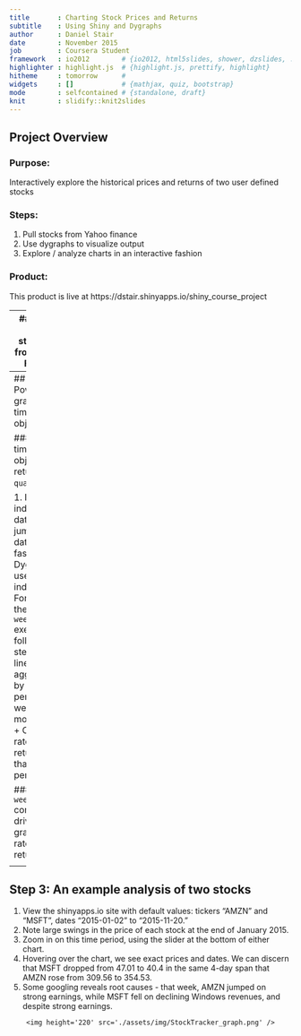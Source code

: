 ```yaml
---
title       : Charting Stock Prices and Returns
subtitle    : Using Shiny and Dygraphs
author      : Daniel Stair
date        : November 2015
job         : Coursera Student
framework   : io2012        # {io2012, html5slides, shower, dzslides, ...}
highlighter : highlight.js  # {highlight.js, prettify, highlight}
hitheme     : tomorrow      # 
widgets     : []            # {mathjax, quiz, bootstrap}
mode        : selfcontained # {standalone, draft}
knit        : slidify::knit2slides
---
```

## Project Overview

### Purpose:
Interactively explore the historical prices and returns of two user defined stocks

### Steps:
1. Pull stocks from Yahoo finance
2. Use dygraphs to visualize output
3. Explore / analyze charts in an interactive fashion

### Product:
This product is live at https://dstair.shinyapps.io/shiny_course_project

---
## Step 1: Pulling stock data from Yahoo! Finance

The library <code> quantmod </code> is used to pull stock data from Yahoo! Finance. A basic pull is as follows:

```r
library(quantmod)
getSymbols(c('MSFT'),src='yahoo')
```

</br>
The above pull returns the following time series (xts) object (the below data is pulled when this document is slidified):

```r
head(MSFT[1:5,1:4])
```

---
## Step 2: Powerful graphing of time series objects

##### The time series object returned by <code>quantmod</code> :

1. It's indexed by date, so jumping to a date range is fast. Dygraphs uses this indexing.
2. For example, the <code>weeklyReturn</code> executes the following 2 steps:
    + 1-line aggregation by time period (i.e., week, month, year)
    + Calculate rate of return for that time period

##### The <code>weeklyReturn</code> commmand drives this graph of rates of return:
    
<div style='text-align: center;'>
    <img height='250' src='./assets/img/StockTracker_returns.png' />
</div>

---
## Step 3: An example analysis of two stocks

1. View the shinyapps.io site with default values: tickers "AMZN" and "MSFT", dates "2015-01-02" to "2015-11-20."
2. Note large swings in the price of each stock at the end of January 2015.
3. Zoom in on this time period, using the slider at the bottom of either chart.
4. Hovering over the chart, we see exact prices and dates. We can discern that MSFT dropped from 47.01 to 40.4 in the same 4-day span that AMZN rose from 309.56 to 354.53.
5. Some googling reveals root causes - that week, AMZN jumped on strong earnings, while MSFT fell on declining Windows revenues, and despite strong earnings.

<div style='text-align: center;'>
    <img height='220' src='./assets/img/StockTracker_graph.png' />
</div>
</br>

